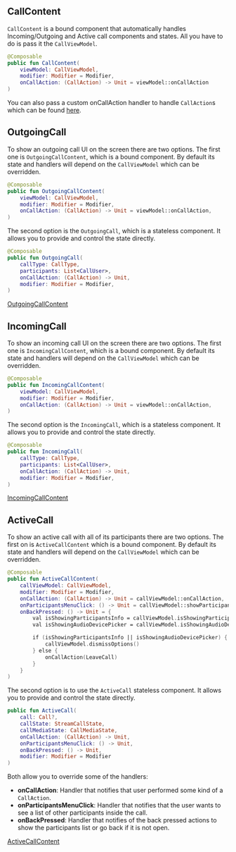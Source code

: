 ## CallContent

`CallContent` is a bound component that automatically handles Incoming/Outgoing and Active call components and states. All you have to do is pass it the `CallViewModel`.

<!-- After https://github.com/GetStream/stream-video-android/pull/110 has been merged in there will be only one onCallAction handler -->
```kotlin
@Composable
public fun CallContent(
    viewModel: CallViewModel,
    modifier: Modifier = Modifier,
    onCallAction: (CallAction) -> Unit = viewModel::onCallAction
)
```

<!-- TODO link call actions -->
You can also pass a custom onCallAction handler to handle `CallAction`s which can be found [here]().

## OutgoingCall

To show an outgoing call UI on the screen there are two options. The first one is `OutgoingCallContent`, which is a bound component. By default its state and handlers will depend on the `CallViewModel` which can be overridden.

```kotlin
@Composable
public fun OutgoingCallContent(
    viewModel: CallViewModel,
    modifier: Modifier = Modifier,
    onCallAction: (CallAction) -> Unit = viewModel::onCallAction,
)
```

The second option is the `OutgoingCall`, which is a stateless component. It allows you to provide and control the state directly.

<!-- After https://github.com/GetStream/stream-video-android/pull/110 has been merged in there will be only one onCallAction handler -->
```kotlin
@Composable
public fun OutgoingCall(
    callType: CallType,
    participants: List<CallUser>,
    onCallAction: (CallAction) -> Unit,
    modifier: Modifier = Modifier,
)
```

<!-- TODO add some outgoing call image -->
[OutgoingCallContent]()

## IncomingCall

To show an incoming call UI on the screen there are two options. The first one is `IncomingCallContent`, which is a bound component. By default its state and handlers will depend on the `CallViewModel` which can be overridden.

```kotlin
@Composable
public fun IncomingCallContent(
    viewModel: CallViewModel,
    modifier: Modifier = Modifier,
    onCallAction: (CallAction) -> Unit = viewModel::onCallAction,
)
```

The second option is the `IncomingCall`, which is a stateless component. It allows you to provide and control the state directly.

<!-- After https://github.com/GetStream/stream-video-android/pull/110 has been merged in there will be only one onCallAction handler -->
```kotlin
@Composable
public fun IncomingCall(
    callType: CallType,
    participants: List<CallUser>,
    onCallAction: (CallAction) -> Unit,
    modifier: Modifier = Modifier,
)
```

<!-- TODO add some incoming call image -->
[IncomingCallContent]()

## ActiveCall

To show an active call with all of its participants there are two options. The first on is `ActiveCallContent` which is a bound component. By default its state and  handlers will depend on the `CallViewModel` which can be overridden.

```kotlin
@Composable
public fun ActiveCallContent(
    callViewModel: CallViewModel,
    modifier: Modifier = Modifier,
    onCallAction: (CallAction) -> Unit = callViewModel::onCallAction,
    onParticipantsMenuClick: () -> Unit = callViewModel::showParticipants,
    onBackPressed: () -> Unit = {
        val isShowingParticipantsInfo = callViewModel.isShowingParticipantsInfo.value
        val isShowingAudioDevicePicker = callViewModel.isShowingAudioDevicePicker.value

        if (isShowingParticipantsInfo || isShowingAudioDevicePicker) {
            callViewModel.dismissOptions()
        } else {
            onCallAction(LeaveCall)
        }
    }
)
```

The second option is to use the `ActiveCall` stateless component. It allows you to provide and control the state directly.

```kotlin
public fun ActiveCall(
    call: Call?,
    callState: StreamCallState,
    callMediaState: CallMediaState,
    onCallAction: (CallAction) -> Unit,
    onParticipantsMenuClick: () -> Unit,
    onBackPressed: () -> Unit,
    modifier: Modifier = Modifier
)
```

Both allow you to override some of the handlers:

* **onCallAction**: Handler that notifies that user performed some kind of a `CallAction`.
* **onParticipantsMenuClick**: Handler that notifies that the user wants to see a list of other participants inside the call.
* **onBackPressed**: Handler that notifies of the back pressed actions to show the participants list or go back if it is not open.

<!-- TODO add some active call image -->
[ActiveCallContent]()
